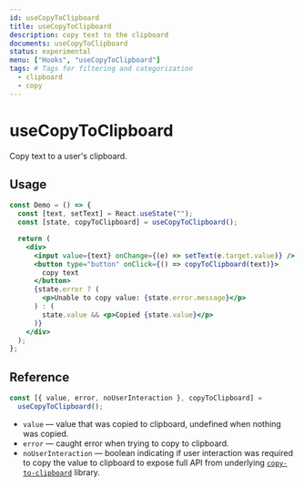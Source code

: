 ```yaml
---
id: useCopyToClipboard
title: useCopyToClipboard
description: copy text to the clipboard
documents: useCopyToClipboard
status: experimental
menu: ["Hooks", "useCopyToClipboard"]
tags: # Tags for filtering and categorization
  - clipboard
  - copy
---
```


# useCopyToClipboard

Copy text to a user's clipboard.

## Usage

```jsx
const Demo = () => {
  const [text, setText] = React.useState("");
  const [state, copyToClipboard] = useCopyToClipboard();

  return (
    <div>
      <input value={text} onChange={(e) => setText(e.target.value)} />
      <button type="button" onClick={() => copyToClipboard(text)}>
        copy text
      </button>
      {state.error ? (
        <p>Unable to copy value: {state.error.message}</p>
      ) : (
        state.value && <p>Copied {state.value}</p>
      )}
    </div>
  );
};
```

## Reference

```js
const [{ value, error, noUserInteraction }, copyToClipboard] =
  useCopyToClipboard();
```

- `value` &mdash; value that was copied to clipboard, undefined when nothing was copied.
- `error` &mdash; caught error when trying to copy to clipboard.
- `noUserInteraction` &mdash; boolean indicating if user interaction was required to copy the value to clipboard to expose full API from underlying [`copy-to-clipboard`](https://github.com/sudodoki/copy-to-clipboard) library.
